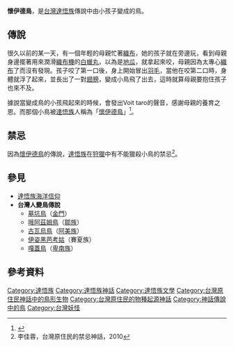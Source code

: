 '''懷伊德鳥'''，是[[台灣|台灣]][[達悟族|達悟族]]傳說中由小孩子變成的鳥。

== 傳說 ==
很久以前的某一天，有一個年輕的母親忙著[[織布|織布]]，她的孩子就在旁邊玩，看到母親身邊擺著用來潤滑[[織布機|織布機]]的[[白蠟丸|白蠟丸]]，以為是[[地瓜|地瓜]]，就拿起來咬，母親因為太專心[[織布|織布]]了而沒有發現。孩子咬了第一口後，身上開始冒出[[羽毛|羽毛]]，當他在咬第二口時，身體就浮了起來，並長出了一對[[翅膀|翅膀]]，變成小鳥飛了出去，這時就算母親要抱住孩子也來不及。

據說當變成鳥的小孩飛起來的時候，會發出Voit  taro的聲音，感謝母親的養育之恩。而那個小鳥被[[達悟族|達悟族]]人稱為「[[懷伊德鳥|懷伊德鳥]]」<ref name="雅美文化故事">{{cite book |last= |first= |date=1986|title=雅美文化故事|url=|location= |publisher=聯經|page= |isbn=|author=鍾鳳娣}}</ref>。

== 禁忌 ==
因為[[懷伊德鳥|懷伊德鳥]]的傳說，[[達悟族|達悟族]]在[[狩獵|狩獵]]中有不能獵殺小鳥的禁忌<ref>李佳蓉，台灣原住民的禁忌神話，2010</ref>。

== 參見 ==
*[[達悟族海洋信仰|達悟族海洋信仰]]
*'''台灣人變鳥傳說'''
**[[墓坑鳥|墓坑鳥]]（[[金門|金門]]）
**[[哦阿茲姆鳥|哦阿茲姆鳥]]（[[鄒族|鄒族]]）
**[[古瓦烏鳥|古瓦烏鳥]]（[[阿美族|阿美族]]）
**[[伊姿黑芭考姑|伊姿黑芭考姑]]（賽夏族）
**[[嘎蓋鳥|嘎蓋鳥]]（[[卑南族|卑南族]]）

== 參考資料 ==
{{reflist}}

{{Myth-stub}}
{{達悟族神話}}
[[Category:達悟族|Category:達悟族]]
[[Category:達悟族神話|Category:達悟族神話]]
[[Category:達悟族文學|Category:達悟族文學]]
[[Category:台灣原住民神話中的鳥形生物|Category:台灣原住民神話中的鳥形生物]]
[[Category:台灣原住民的物種起源神話|Category:台灣原住民的物種起源神話]]
[[Category:神話傳說中的鳥|Category:神話傳說中的鳥]]
[[Category:台灣妖怪|Category:台灣妖怪]]